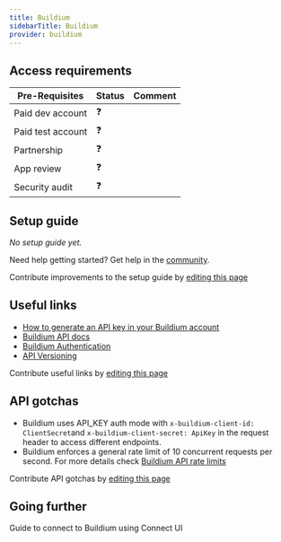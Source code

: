 ```yaml
---
title: Buildium
sidebarTitle: Buildium
provider: buildium
---
```




<Overview />
<PreBuiltTooling provider={providers[pageMetadata.provider]} />
<PreBuiltUseCases />

## Access requirements
| Pre-Requisites | Status | Comment|
| - | - | - |
| Paid dev account | ❓ |  |
| Paid test account | ❓ |  |
| Partnership | ❓ | |
| App review | ❓ |  |
| Security audit | ❓ | |


## Setup guide

_No setup guide yet._

<Tip>Need help getting started? Get help in the [community](https://nango.dev/slack).</Tip>

<Note>Contribute improvements to the setup guide by [editing this page](https://github.com/nangohq/nango/tree/master/docs-v2/integrations/all/buildium.mdx)</Note>


## Useful links

-   [How to generate an API key in your Buildium account](https://developer.buildium.com/#section/Getting-Started/Creating-API-Keys)
-   [Buildium API docs](https://developer.buildium.com/#section/Introduction)
-   [Buildium Authentication](https://developer.buildium.com/#section/Getting-Started/How-to-Make-a-Request)
-   [API Versioning](https://developer.buildium.com/#section/API-Overview/API-Versioning)

<Note>Contribute useful links by [editing this page](https://github.com/nangohq/nango/tree/master/docs-v2/integrations/all/buildium.mdx)</Note>

## API gotchas

- Buildium uses API_KEY auth mode with `x-buildium-client-id: ClientSecret`and `x-buildium-client-secret: ApiKey` in the request header to access different endpoints.
- Buildium enforces a general rate limit of 10 concurrent requests per second. For more details check [Buildium API rate limits](https://developer.buildium.com/#section/API-Overview/Rate-Limiting)

<Note>Contribute API gotchas by [editing this page](https://github.com/nangohq/nango/tree/master/docs-v2/integrations/all/buildium.mdx)</Note>

## Going further

<Card title="Connect to Buildium" icon="link" href="/integrations/all/buildium/connect" horizontal>
  Guide to connect to Buildium using Connect UI
</Card>
